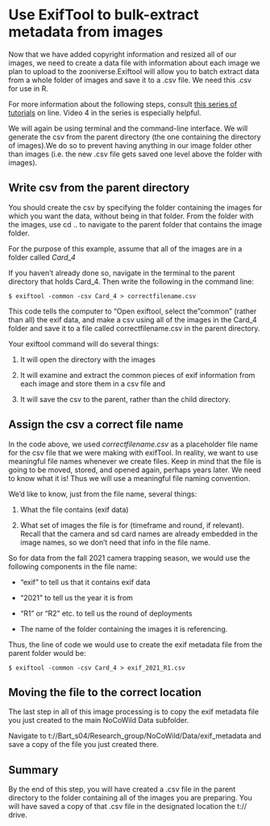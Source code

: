 # Use ExifTool to bulk-extract metadata from images

Now that we have added copyright information and resized all of our images, we need to create a data file with information about each image we plan to upload to the zooniverse.Exiftool will allow you to batch extract data from a whole folder of images and save it to a .csv file. We need this .csv for use in R.

For more information about the following steps, consult [this series of tutorials](https://www.weareavp.com/exiftool-tutorial-series) on line. Video 4 in the series is especially helpful.

We will again be using terminal and the command-line interface. We will generate the csv from the parent directory (the one containing the directory of images).We do so to prevent having anything in our image folder other than images (i.e. the new .csv file gets saved one level above the folder with images). 

## Write csv from the parent directory

You should create the csv by specifying the folder containing the images
for which you want the data, without being in that folder. From the
folder with the images, use cd .. to navigate to the parent folder that
contains the image folder.

For the purpose of this example, assume that all of the images are in a
folder called *Card_4*

If you haven't already done so, navigate in the terminal to the parent directory that holds Card_4. Then write the following in the command line:

`$ exiftool -common -csv Card_4 > correctfilename.csv`

This code tells the computer to "Open exiftool, select the "common"
(rather than all) the exif data, and make a csv using all of the images
in the Card_4 folder and save it to a file called
correctfilename.csv in the parent directory. 

Your exiftool command will do several things:

1.  It will open the directory with the images
2.  It will examine and extract the common pieces of exif information from each image and store them in a csv file and

3.  It will save the csv to the parent, rather than the child directory.

## Assign the csv a correct file name

In the code above, we used *correctfilename.csv* as a placeholder file
name for the csv file that we were making with exifTool. In reality, we
want to use meaningful file names whenever we create files. Keep in mind
that the file is going to be moved, stored, and opened again, perhaps
years later. We need to know what it is! Thus we will use a meaningful
file naming convention.

We'd like to know, just from the file name, several things:

1.  What the file contains (exif data)

2.  What set of images the file is for (timeframe and round, if
    relevant). Recall that the camera and sd card names are already
    embedded in the image names, so we don't need that info in the file
    name.

So for data from the fall 2021 camera trapping season, we would use the
following components in the file name:

-   "exif" to tell us that it contains exif data

-   "2021" to tell us the year it is from

-   "R1" or "R2" etc. to tell us the round of deployments

-   The name of the folder containing the images it is referencing.

Thus, the line of code we would use to create the exif metadata file
from the parent folder would be:

`$ exiftool -common -csv Card_4 > exif_2021_R1.csv`

## Moving the file to the correct location

The last step in all of this image processing is to copy the exif
metadata file you just created to the main NoCoWild Data subfolder.

Navigate to t://Bart_s04/Research_group/NoCoWild/Data/exif_metadata and
save a copy of the file you just created there.

## Summary
By the end of this step, you will have created a .csv file in the parent directory to the folder containing all of the images you are preparing. You will have saved a copy of that .csv file in the designated location the t:// drive.
